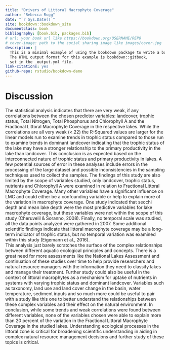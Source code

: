 ```yaml
--- 
title: "Drivers of Littoral Macrophyte Coverage"
author: "Rebecca Rugg"
date: "`r Sys.Date()`"
site: bookdown::bookdown_site
documentclass: book
bibliography: [book.bib, packages.bib]
# url: your book url like https://bookdown.org/USERNAME/REPO
# cover-image: path to the social sharing image like images/cover.jpg
description: |
  This is a minimal example of using the bookdown package to write a book.
  The HTML output format for this example is bookdown::gitbook,
  set in the _output.yml file.
link-citations: yes
github-repo: rstudio/bookdown-demo
---
```

# Discussion

The statistical analysis indicates that there are very weak, if any correlations between the chosen predictor variables: landcover, trophic status, Total Nitrogen, Total Phosphorus and Chlorophyll A and the Fractional Littoral Macrophyte Coverage in the respective lakes. While the correlations are all very weak (<.22) the R-Squared values are larger for the linear models run to examine trends in trophic status compared to those run to examine trends in dominant landcover indicating that the trophic status of the lake may have a stronger relationship to the primary productivity in the lake than landcover. This conclusion is as expected based on the interconnected nature of trophic status and primary productivity in lakes. 
	A few potential sources of error in these analyses include errors in the processing of the large dataset and possible inconsistencies in the sampling techniques used to collect the samples. The findings of this study are also limited by the scope of variables studied, only landcover, trophic status, nutrients and Chlorophyll A were examined in relation to Fractional Littoral Macrophyte Coverage. Many other variables have a significant influence on LMC and could either be a confounding variable or help to explain more of the variation in macrophyte coverage. One study indicated that secchi depth and mean lake depth were the most predictive variables for lake macrophyte coverage, but these variables were not within the scope of this study (Cheruvelil & Soranno, 2008). Finally, no temporal scale was studied, all the data points analyzed were gathered in 2007. Some additional scientific findings indicate that littoral macrophyte coverage may be a long-term indicator of trophic status, but no temporal variation was examined within this study (Eigemann et al., 2016).  
	This analysis just barely scratches the surface of the complex relationships between different aquatic ecological principles and concepts. There is a great need for more assessments like the National Lakes Assessment and continuation of these studies over time to help provide researchers and natural resource managers with the information they need to classify lakes and manage their treatment. Further study could also be useful in the context of littoral macrophytes as a mechanism for uptake of nutrients in systems with varying trophic status and dominant landcover. Variables such as taxonomy, land use and land cover change in the basin, water temperature, sediment inputs and so much more could be useful to pair with a study like this one to better understand the relationships between these complex variables and their effect on the natural environment. 
	In conclusion, while some trends and weak correlations were found between different variables, none of the variables chosen were able to explain more than 20 percent of the variation in the Fractional Littoral Macrophyte Coverage in the studied lakes. Understanding ecological processes in the littoral zone is critical for broadening scientific understanding in aiding in complex natural resource management decisions and further study of these topics is critical.
 
